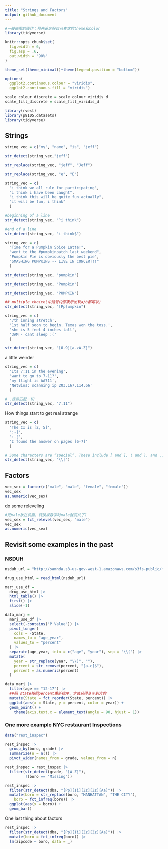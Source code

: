 ```yaml
---
title: "Strings and Factors"
output: github_document
---
```


```r
#一般画图的操作：预先设定好自己喜欢的theme和color
library(tidyverse)

knitr::opts_chunk$set(
  fig.width = 6,
  fig.asp = .6,
  out.width = "90%"
)

theme_set(theme_minimal()+theme(legend.position = "bottom"))

options(
  ggplot2.continuous.colour = "viridis",
  ggplot2.continuous.fill = "viridis")

scale_colour_discrete = scale_colour_viridis_d
scale_fill_discrete = scale_fill_viridis_d
```

```r
library(rvest)
library(p8105.datasets)
library(tidyverse)
```

## Strings
```r
string_vec = c("my", "name", "is", "jeff")

str_detect(string_vec,"jeff")

str_replace(string_vec, "jeff", "Jeff")

str_replace(string_vec, "e", "E")
```

```r
string_vec = c(
  "i think we all rule for participating",
  "i think i have been caught",
  "i think this will be quite fun actually",
  "it will be fun, i think"
  )

#beginning of a line
str_detect(string_vec, "^i think")

#end of a line
str_detect(string_vec, "i think$")
```

```r
string_vec = c(
  "Time for a Pumpkin Spice Latte!",
  "went to the #pumpkinpatch last weekend",
  "Pumpkin Pie is obviously the best pie",
  "SMASHING PUMPKINS -- LIVE IN CONCERT!!"
  )

str_detect(string_vec, "pumpkin")

str_detect(string_vec, "Pumpkin")

str_detect(string_vec, "PUMPKIN")

## multiple choice(中括号内部表示出现a/b都可以)
str_detect(string_vec, "[Pp]umpkin")
```

```r
string_vec = c(
  '7th inning stretch',
  '1st half soon to begin. Texas won the toss.',
  'she is 5 feet 4 inches tall',
  '3AM - cant sleep :('
  )

str_detect(string_vec, "[0-9][a-zA-Z]")
```

a little weirder
```r
string_vec = c(
  'Its 7:11 in the evening',
  'want to go to 7-11?',
  'my flight is AA711',
  'NetBios: scanning ip 203.167.114.66'
  )

# .表示匹配一切
str_detect(string_vec, "7.11")
```

How things start to get real strange
```r
string_vec = c(
  'The CI is [2, 5]',
  ':-]',
  ':-[',
  'I found the answer on pages [6-7]'
  )

# Some characters are “special”. These include [ and ], ( and ), and .. If you want to search for these, you have to indicate they’re special using \. Unfortunately, \ is also special, so things get weird.
str_detect(string_vec, "\\[")
```

## Factors
```r
vec_sex = factor(c("male", "male", "female", "female"))
vec_sex
as.numeric(vec_sex)
```

do some releveling
```r
#把male放在前面，转换成数字时male就变成了1
vec_sex = fct_relevel(vec_sex, "male")
vec_sex
as.numeric(vec_sex)
```

## Revisit some examples in the past
### NSDUH
```r
nsduh_url = "http://samhda.s3-us-gov-west-1.amazonaws.com/s3fs-public/field-uploads/2k15StateFiles/NSDUHsaeShortTermCHG2015.htm"

drug_use_html = read_html(nsduh_url)

marj_use_df = 
  drug_use_html |>
  html_table() |>
  first() |>
  slice(-1)
```

```r
data_marj = 
  marj_use_df |>
  select(-contains("P Value")) |>
  pivot_longer(
    cols = -State,
    names_to = "age_year",
    values_to = "percent"
  ) |>
  separate(age_year, into = c("age", "year"), sep = "\\(") |>
  mutate(
    year = str_replace(year, "\\)", ""),
    percent = str_remove(percent, "[a-c]$"),
    percent = as.numeric(percent)
  )
```

```r
data_marj |>
  filter(age == "12-17") |>
  ##把 state按照percent重新排序，才会获得从小到大的
  mutate(State = fct_reorder(State, percent)) |>
  ggplot(aes(x = State, y = percent, color = year)) +
  geom_point() + 
    theme(axis.text.x = element_text(angle = 90, hjust = 1))
```

### One more example NYC restaurant Inspections
```r
data("rest_inspec")

rest_inspec |> 
  group_by(boro, grade) |> 
  summarize(n = n()) |> 
  pivot_wider(names_from = grade, values_from = n)
```

```r
rest_inspec = rest_inspec |> 
  filter(str_detect(grade, "[A-Z]"),
         !(boro == "Missing"))

rest_inspec |> 
  filter(str_detect(dba, "[Pp][Ii][Zz][Zz][Aa]")) |>
  mutate(boro = str_replace(boro, "MANHATTAN", "THE CITY"),
    boro = fct_infreq(boro)) |>
  ggplot(aes(x = boro)) +
  geom_bar()
```

One last thing about factors
```r
rest_inspec |>
  filter(str_detect(dba, "[Pp][Ii][Zz][Zz][Aa]")) |>
  mutate(boro = fct_infreq(boro)) |>
  lm(zipcode ~ boro, data = _)
```









